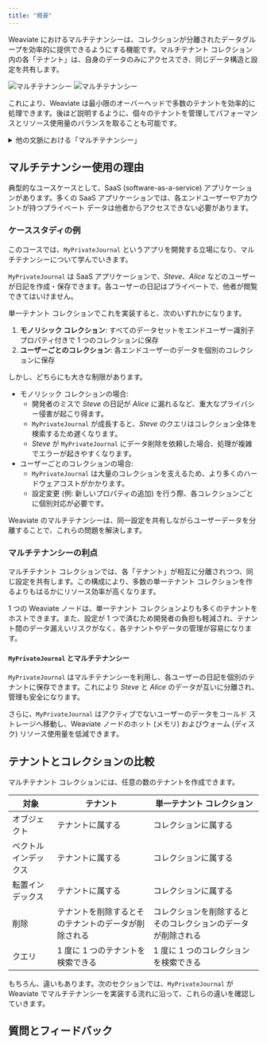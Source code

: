 ```yaml
---
title: "概要"
---
```



Weaviate におけるマルチテナンシーは、コレクションが分離されたデータグループを効率的に提供できるようにする機能です。マルチテナント コレクション内の各「テナント」は、自身のデータのみにアクセスでき、同じデータ構造と設定を共有します。

![マルチテナンシー](./img/multi-tenancy-dark.png#gh-dark-mode-only)
![マルチテナンシー](./img/multi-tenancy-light.png#gh-light-mode-only)

これにより、Weaviate は最小限のオーバーヘッドで多数のテナントを効率的に処理できます。後ほど説明するように、個々のテナントを管理してパフォーマンスとリソース使用量のバランスを取ることも可能です。

<details>
  <summary>他の文脈における「マルチテナンシー」</summary>

一般に「マルチテナンシー」とは、単一のソフトウェア インスタンスが複数の「テナント」を提供するソフトウェア アーキテクチャを指します。この場合、各テナントは共通アクセス権を持つユーザーグループであることが多いです。

これは Weaviate におけるマルチテナンシーの概念と似ており、各テナントは他のテナントから分離されたデータグループとして扱われます。

</details>

## <i class="fa-solid fa-square-chevron-right"></i> マルチテナンシー使用の理由

典型的なユースケースとして、SaaS (software-as-a-service) アプリケーションがあります。多くの SaaS アプリケーションでは、各エンドユーザーやアカウントが持つプライベート データは他者からアクセスできない必要があります。

### <i class="fa-solid fa-chalkboard"></i> ケーススタディの例

このコースでは、`MyPrivateJournal` というアプリを開発する立場になり、マルチテナンシーについて学んでいきます。

`MyPrivateJournal` は SaaS アプリケーションで、*Steve*、*Alice* などのユーザーが日記を作成・保存できます。各ユーザーの日記はプライベートで、他者が閲覧できてはいけません。

単一テナント コレクションでこれを実装すると、次のいずれかになります。

1. **モノリシック コレクション**: すべてのデータセットをエンドユーザー識別子プロパティ付きで 1 つのコレクションに保存  
1. **ユーザーごとのコレクション**: 各エンドユーザーのデータを個別のコレクションに保存  

しかし、どちらにも大きな制限があります。

- モノリシック コレクションの場合:  
    - 開発者のミスで *Steve* の日記が *Alice* に漏れるなど、重大なプライバシー侵害が起こり得ます。  
    - `MyPrivateJournal` が成長すると、*Steve* のクエリはコレクション全体を検索するため遅くなります。  
    - *Steve* が `MyPrivateJournal` にデータ削除を依頼した場合、処理が複雑でエラーが起きやすくなります。  
- ユーザーごとのコレクションの場合:  
    - `MyPrivateJournal` は大量のコレクションを支えるため、より多くのハードウェアコストがかかります。  
    - 設定変更 (例: 新しいプロパティの追加) を行う際、各コレクションごとに個別対応が必要です。  

Weaviate のマルチテナンシーは、同一設定を共有しながらユーザーデータを分離することで、これらの問題を解決します。

### <i class="fa-solid fa-chalkboard"></i> マルチテナンシーの利点

マルチテナント コレクションでは、各「テナント」が相互に分離されつつ、同じ設定を共有します。この構成により、多数の単一テナント コレクションを作るよりもはるかにリソース効率が高くなります。

1 つの Weaviate ノードは、単一テナント コレクションよりも多くのテナントをホストできます。また、設定が 1 つで済むため開発者の負担も軽減され、テナント間のデータ漏えいリスクがなく、各テナントやデータの管理が容易になります。

#### `MyPrivateJournal` とマルチテナンシー

`MyPrivateJournal` はマルチテナンシーを利用し、各ユーザーの日記を個別のテナントに保存できます。これにより *Steve* と *Alice* のデータが互いに分離され、管理も安全になります。

さらに、`MyPrivateJournal` はアクティブでないユーザーのデータをコールド ストレージへ移動し、Weaviate ノードのホット (メモリ) およびウォーム (ディスク) リソース使用量を低減できます。

## <i class="fa-solid fa-square-chevron-right"></i> テナントとコレクションの比較

マルチテナント コレクションには、任意の数のテナントを作成できます。

| 対象 | テナント | 単一テナント コレクション |
| ----- | ----- | ----- |
| オブジェクト | テナントに属する | コレクションに属する |
| ベクトルインデックス | テナントに属する | コレクションに属する |
| 転置インデックス | テナントに属する | コレクションに属する |
| 削除 | テナントを削除するとそのテナントのデータが削除される | コレクションを削除するとそのコレクションのデータが削除される |
| クエリ | 1 度に 1 つのテナントを検索できる | 1 度に 1 つのコレクションを検索できる |

もちろん、違いもあります。次のセクションでは、`MyPrivateJournal` が Weaviate でマルチテナンシーを実装する流れに沿って、これらの違いを確認していきます。

## 質問とフィードバック


<DocsFeedback/>